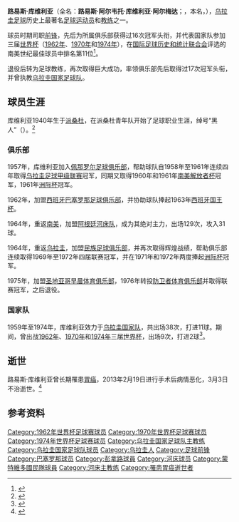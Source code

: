 {{Infobox football biography
| playername = 路易斯·库维利亚
| fullname = 路易斯·阿尔韦托·库维利亚·阿尔梅达<br>{{lang-es|Luis Alberto Cubilla Almeida}}
| image               =  [[File:Cubilla_1966.jpg|180px]]
| country             = {{URY}}
| caption             = 路易斯·库维利亚在河床竞技俱乐部（1966年）
| birth_date          = {{birth date|1940|03|28}}
| birth_place         = [[乌拉圭|乌拉圭]][[派桑杜|派桑杜]]
| death_date          = {{death date and age|2013|03|03|1940|03|28}} 
| countryofdeath         = 乌拉圭[[亚松森|亚松森]]
| height              = 
| position            = [[前锋_(足球)|前锋]]
|  years1 = 1957年至1962年  
| years2 = 1962年至1964年  
| years3 = 1964年至1968年  
| years4 = 1969年至1974年  
| years5 = 1975年  
| years6 = 1976年 
|  clubs1 = [[佩那罗尔足球俱乐部|佩那罗尔足球俱乐部]]  
| clubs2 = [[巴塞罗那足球俱乐部|巴塞罗那足球俱乐部]] 
| clubs3 = [[河床竞技俱乐部|河床竞技俱乐部]]  
| clubs4 = [[民族足球俱乐部|民族足球俱乐部]]  
| clubs5 = [[圣地亚哥早晨体育俱乐部|圣地亚哥早晨体育俱乐部]]  
| clubs6 = [[防卫者体育|防卫者体育俱乐部]]
| caps1 = 63    
| caps2 = 16    
| caps3 = 129  
| caps4 = 120 
| goals1 = 14
| goals2 = 2  
| goals3 = 31 
| goals4 = 39 
| nationalyears1 = 1959年至1974年
| nationalteam1 = [[乌拉圭国家足球队|乌拉圭国家足球队]]
| nationalcaps1 = 38  
| nationalgoals1 = 11 
| pcupdate = 2008年3月
|  manageryears1 = 1979年至1980年  
| manageryears2 = 1980年  
| manageryears3 = 1981年  
| manageryears4 = 1982年  
| manageryears5 = 1983年  
| manageryears6 = 1984年  
| manageryears7 = 1988年至1993年  
| manageryears8 = 1994年  
| manageryears9 = 1995年至2002年  
| manageryears10 = 2003年  
| manageryears11 = 2005年  
| manageryears12 = 2007年  
| manageryears13 = 2009年  
| manageryears14 = 2010年
|  managerclubs1 = [[奥林匹亚俱乐部|奥林匹亚俱乐部]]   
| managerclubs2 = [[纽韦尔老男孩竞技俱乐部|纽韦尔老男孩竞技俱乐部]] 
| managerclubs3 = [[佩那罗尔足球俱乐部|佩那罗尔足球俱乐部]]   
| managerclubs4 = [[奥林匹亚俱乐部|奥林匹亚俱乐部]]   
| managerclubs5 = [[民族竞技|民族竞技俱乐部]]  
| managerclubs6 = [[河床竞技俱乐部|河床竞技俱乐部]]  
| managerclubs7 = [[奥林匹亚俱乐部|奥林匹亚俱乐部]]   
| managerclubs8 = [[阿韦亚内达竞赛俱乐部|阿韦亚内达竞赛俱乐部]]  
| managerclubs9 = [[奥林匹亚俱乐部|奥林匹亚俱乐部]]   
| managerclubs10 = [[泰拿尼斯體育會|泰拿尼斯]]   
| managerclubs11 = [[通訊體育會|通訊體育會]]  
| managerclubs12 = [[巴塞罗那竞技俱乐部|巴塞罗那竞技俱乐部]]  
| managerclubs13 = [[Colegio_Nacional_Iquitos|Colegio Nacional Iquitos]]   
| managerclubs14 = [[奥林匹亚俱乐部|奥林匹亚俱乐部]]
| medaltemplates      = 
| club-update         = 
| nationalteam-update = 
}}

'''路易斯·库维利亚'''（全名：'''路易斯·阿尔韦托·库维利亚·阿尔梅达'''；{{lang-es|'''Luis Cubilla'''}}，本名{{lang|es|'''Luis Alberto Cubilla Almeida'''}}，{{bd|1940年|3月28日|2013年|3月3日|catIdx=Cubilla库维利亚}}），[[乌拉圭|乌拉圭]][[足球|足球]]历史上最著名[[足球|足球]][[运动员|运动员]]和[[教练|教练]]之一。

球员时期司职[[前锋_(足球)|前锋]]，先后为所属俱乐部获得过16次冠军头衔，并代表国家队参加三届[[世界杯足球赛|世界杯]]（[[1962年世界杯足球赛|1962年]]、[[1970年世界杯足球赛|1970年]]和[[1974年世界杯足球赛|1974年]]），在[[国际足球历史和统计联合会|国际足球历史和统计联合会]]评选的南美世纪最佳球员中排名第11位<ref>{{cite news |author= |url=http://www.iffhs.de/?a85bd0e027e8f05f14b003c8e023ccac33f4e0db98c003e8f05305fdcdc3bfcdc0aec70aeedb8a3f0e03790c443e0f40390b40fb15 |title=South America best Player of the Century |work=[[国际足球历史和统计联合会|IFFHS]] |language=en |date= |accessdate=2013-03-26 |archive-date=2012-01-19 |archive-url=https://web.archive.org/web/20120119201920/http://www.iffhs.de/?a85bd0e027e8f05f14b003c8e023ccac33f4e0db98c003e8f05305fdcdc3bfcdc0aec70aeedb8a3f0e03790c443e0f40390b40fb15 |dead-url=no }}</ref>。

退役后转为足球教练，再次取得巨大成功，率领俱乐部先后取得过17次冠军头衔，并曾执教[[乌拉圭国家足球队|乌拉圭国家足球队]]。

== 球员生涯 ==
库维利亚1940年生于[[派桑杜|派桑杜]]，在派桑杜青年队开始了足球职业生涯，绰号“黑人”（{{lang|en|El Negro}}）。<ref>{{cite news |author= |url=http://www.abc.com.py/deportes/futbol/fallecio-luis-cubilla-545423.html |title=Falleció Luis Cubilla |work=[[abc|abc]] |language=es |date=2013-03-03 |accessdate=2013-03-26 |archive-date=2016-04-07 |archive-url=https://web.archive.org/web/20160407060038/http://www.abc.com.py/deportes/futbol/fallecio-luis-cubilla-545423.html |dead-url=no }}</ref>
=== 俱乐部 ===
1957年，库维利亚加入[[佩那罗尔足球俱乐部|佩那罗尔足球俱乐部]]，帮助球队自1958年至1961年连续四年取得[[乌拉圭足球甲级联赛|乌拉圭足球甲级联赛]]冠军，同期又取得1960年和1961年[[南美解放者杯|南美解放者杯]]冠军，1961年[[洲际杯足球赛|洲际杯]]冠军。

1962年，加盟[[西班牙|西班牙]][[巴塞罗那足球俱乐部|巴塞罗那足球俱乐部]]，并协助球队捧起1963年[[西班牙国王杯|西班牙国王杯]]。

1964年，重返[[南美|南美]]，加盟[[阿根廷|阿根廷]][[河床队|河床队]]，成为其绝对主力，出场129次，攻入31球。

1964年，重返[[乌拉圭|乌拉圭]]，加盟[[民族足球俱乐部|民族足球俱乐部]]，并再次取得辉煌战绩，帮助俱乐部连续取得1969年至1972年四届联赛冠军，并在1971年和1972年两度捧起[[洲际杯足球赛|洲际杯]]冠军。

1975年，加盟[[圣地亚哥早晨体育俱乐部|圣地亚哥早晨体育俱乐部]]，1976年转投[[防卫者体育|防卫者体育俱乐部]]并取得联赛冠军，之后退役。

=== 国家队 ===
1959年至1974年，库维利亚效力于[[乌拉圭国家足球队|乌拉圭国家队]]，共出场38次，打进11球。期间，曾出战[[1962年世界杯足球赛|1962年]]、[[1970年世界杯足球赛|1970年]]和[[1974年世界杯足球赛|1974年]]三届[[世界杯足球赛|世界杯]]，出场9次，打进2球<ref>{{cite news |author= |url=http://match.2008.sina.com.cn/wch/player.php?play_id=54259&dpc=1 |title=路易斯-库维利亚 出场历史 |work=[[新浪网|新浪网]] |language=中文 |date= |accessdate=2013-03-26 |archive-date=2019-08-16 |archive-url=https://web.archive.org/web/20190816114458/http://match.2008.sina.com.cn/wch/player.php?play_id=54259&dpc=1 |dead-url=no }}</ref>。

== 逝世 ==
路易斯·库维利亚曾长期罹患[[胃癌|胃癌]]，2013年2月19日进行手术后病情恶化，3月3日不治逝世。<ref>{{cite news|author=|url=http://es.fifa.com/worldfootball/news/newsid=2024290.html|title=Fallece el uruguayo Luis Cubilla|work=[[国际足球联合会|国际足球联合会]]官网|language=es|date=2013-03-04|accessdate=2013-03-26|deadurl=yes|archiveurl=https://web.archive.org/web/20130307000833/http://es.fifa.com/worldfootball/news/newsid=2024290.html|archivedate=2013-03-07}}</ref>

== 参考资料 ==
{{reflist}}

{{DEFAULTSORT:Cubilla库维利亚}}
[[Category:1962年世界杯足球赛球员|Category:1962年世界杯足球赛球员]]
[[Category:1970年世界杯足球赛球员|Category:1970年世界杯足球赛球员]]
[[Category:1974年世界杯足球赛球员|Category:1974年世界杯足球赛球员]]
[[Category:乌拉圭国家足球队主教练|Category:乌拉圭国家足球队主教练]]
[[Category:乌拉圭国家足球队球员|Category:乌拉圭国家足球队球员]]
[[Category:乌拉圭人|Category:乌拉圭人]]
[[Category:足球前锋|Category:足球前锋]]
[[Category:巴塞罗那球员|Category:巴塞罗那球员]]
[[Category:彭拿路球員|Category:彭拿路球員]]
[[Category:河床球员|Category:河床球员]]
[[Category:蒙特維多國民隊球員|Category:蒙特維多國民隊球員]]
[[Category:河床主教练|Category:河床主教练]]
[[Category:罹患胃癌逝世者|Category:罹患胃癌逝世者]]